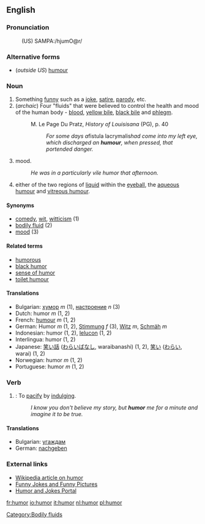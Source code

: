 {{wikipedia}}
==English==

===Pronunciation===
:(US) SAMPA:/hjumO@r/

===Alternative forms===
*(''outside US'') [[humour]]<!-- what about canada? not sure which they use -->

===Noun===
{{en-noun-reg}}

# Something [[funny]] such as a [[joke]], [[satire]], [[parody]], etc.
# (''archaic'') Four "fluids" that were believed to control the health and mood of the human body - [[blood]], [[yellow bile]], [[black bile]] and [[phlegm]].
#:M. Le Page Du Pratz, ''History of Louisisana'' (PG), p. 40
#:: ''For some days a ''fistula lacrymalis'' had come into my left eye, which discharged an '''humour''', when pressed, that portended danger.''
# mood.
#: ''He was in a particularly vile humor that afternoon.''
# either of the two regions of [[liquid]] within the [[eyeball]], the [[aqueous humour]] and [[vitreous humour]].

====Synonyms====
*[[comedy]], [[wit]], [[witticism]] (1)
*[[bodily fluid]] (2)
*[[mood]] (3)

====Related terms====
*[[humorous]]
*[[black humor]]
*[[sense of humor]]
*[[toilet humour]]

====Translations====
*Bulgarian: [[хумор]] ''m'' (1), [[настроение]] ''n'' (3)
*Dutch: humor ''m'' (1, 2)
*French: [[humour]] ''m'' (1, 2)
*German: Humor ''m'' (1, 2), [[Stimmung]] ''f'' (3), [[Witz]] ''m'', [[Schmäh]] ''m''
*Indonesian: humor (1, 2), [[lelucon]] (1, 2)
*Interlingua: humor (1, 2)
*Japanese: [[笑い話]] ([[わらいばなし]], waraibanashi) (1, 2), [[笑い]] ([[わらい]], warai) (1, 2)
*Norwegian: humor ''m'' (1, 2)
*Portuguese: humor ''m'' (1, 2)

{{rfc}}

===Verb===
{{en-infl-reg-consonant|humor||}}

# {{transitive}}: To [[pacify]] by [[indulge|indulging]].
#:''I know you don't believe my story, but '''humor''' me for a minute and imagine it to be true.''

====Translations====
*Bulgarian: [[угаждам]]
*German: [[nachgeben]]

===External links===
*[[w:Humour|Wikipedia article on humor]]
*[http://www.funnies.com Funny Jokes and Funny Pictures]
*[http://www.laughnetwork.com Humor and Jokes Portal]

[[Category:Bodily fluids]]

[[fr:humor]]
[[io:humor]]
[[it:humor]]
[[nl:humor]]
[[pl:humor]]